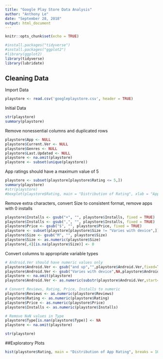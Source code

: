 ---
title: "Google Play Store Data Analysis"
author: "Anthony Le"
date: "September 28, 2018"
output: html_document
---

```{r setup, include=FALSE}
knitr::opts_chunk$set(echo = TRUE)
```

```{r,echo=FALSE}
#install.packages("tidyverse")
#install.packages("ggplot2")
#library(ggplot2)
library(tidyverse)
library(lubridate)
```

## Cleaning Data

Import Data 
```{r}
playstore <- read.csv('googleplaystore.csv', header = TRUE)
```


Initial Data
```{r,echo=FALSE}
str(playstore)
summary(playstore)

```

Remove nonessential columns and duplicated rows

```{r}
playstore$App <- NULL
playstore$Current.Ver <- NULL
playstore$Genres <- NULL
playstore$Last.Updated <- NULL
playstore <- na.omit(playstore)
playstore <- subset(unique(playstore))

```
App ratings should have a maximum value of 5

```{r, echo=FALSE}
playstore <- subset(playstore[playstore$Rating <= 5,])
summary(playstore)
#str(playstore)
#boxplot(playstore$Rating, main = "Distribution of Rating", xlab = "App Rating", col="red")
```


Remove extra characters, convert Size to consistent format, remove apps with 0 installs

```{r,echo=FALSE}
playstore$Installs <- gsub("+", "", playstore$Installs, fixed = TRUE)
playstore$Installs <- gsub(",", "", playstore$Installs, fixed = TRUE)
playstore$Price <- gsub("$", "", playstore$Price, fixed = TRUE)
playstore <- subset(playstore[playstore$Size != "Varies with device",])
playstore$Size <- gsub("M", "", playstore$Size)
playstore$Size <- as.numeric(playstore$Size)
playstore[,4][is.na(playstore$Size)] <- 0

```



Convert columns to appropriate variable types

```{r, echo=FALSE}

# Android.Ver should have numeric values only
playstore$Android.Ver <- gsub("and up","",playstore$Android.Ver,fixed=TRUE)
playstore$Android.Ver <- gsub("Varies with device",NA,playstore$Android.Ver)
playstore <- na.omit(playstore)
playstore$Android.Ver <- as.numeric(substr(playstore$Android.Ver,start=1,stop=3))

# Convert Reviews, Rating, Price, Installs to numeric
playstore$Reviews <- as.numeric(playstore$Reviews)
playstore$Rating <- as.numeric(playstore$Rating)
playstore$Price <- as.numeric(playstore$Price)
playstore$Installs <- as.numeric(playstore$Installs)

# Remove NaN values in Type
playstore$Type[is.nan(playstore$Type)] <- NA
playstore <- na.omit(playstore)

str(playstore)

```

##Exploratory Plots

```{r,echo=FALSE}
hist(playstore$Rating, main = "Distribution of App Rating", breaks = 100, xlim = c(0,5), xlab = "Rating", ylab = "Count", col="blue")

```